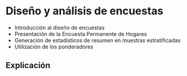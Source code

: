 # Diseño y análisis de encuestas

+ Introducción al diseño de encuestas
+ Presentación de la Encuesta Permanente de Hogares
+ Generación de estadísticos de resumen en muestras estratificadas
+ Utilización de los ponderadores


## Explicación
